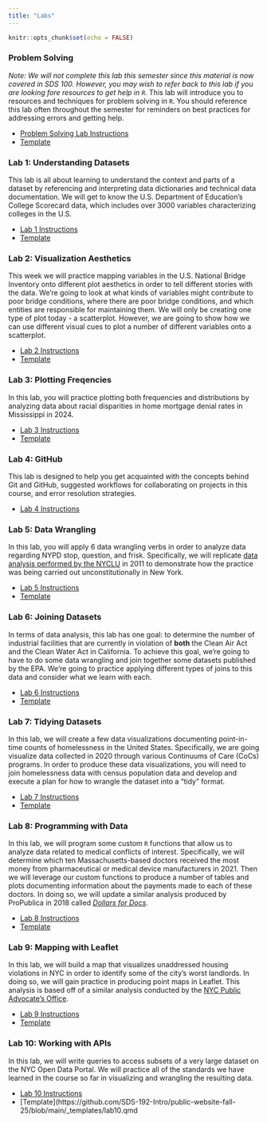 ```yaml
---
title: "Labs"
---
```


```r
knitr::opts_chunk$set(echo = FALSE)
```


### Problem Solving

*Note: We will not complete this lab this semester since this material is now covered in SDS 100. However, you may wish to refer back to this lab if you are looking fore resources to get help in `R`.* This lab will introduce you to resources and techniques for problem solving in `R`. You should reference this lab often throughout the semester for reminders on best practices for addressing errors and getting help.

-   [Problem Solving Lab Instructions](labs/problem-solving.html)
-   [Template](https://github.com/SDS-192-Intro/public-website-fall-25/blob/main/_templates/problem-solving.qmd)

### Lab 1: Understanding Datasets

This lab is all about learning to understand the context and parts of a dataset by referencing and interpreting data dictionaries and technical data documentation. We will get to know the U.S. Department of Education's College Scorecard data, which includes over 3000 variables characterizing colleges in the U.S.

-   [Lab 1 Instructions](labs/lab1.html)
-   [Template](https://github.com/SDS-192-Intro/public-website-fall-25/blob/main/_templates/lab1.qmd)

### Lab 2: Visualization Aesthetics

This week we will practice mapping variables in the U.S. National Bridge Inventory onto different plot aesthetics in order to tell different stories with the data. We're going to look at what kinds of variables might contribute to poor bridge conditions, where there are poor bridge conditions, and which entities are responsible for maintaining them. We will only be creating one type of plot today - a scatterplot. However, we are going to show how we can use different visual cues to plot a number of different variables onto a scatterplot.

-   [Lab 2 Instructions](labs/lab2.html)
-   [Template](https://github.com/SDS-192-Intro/public-website-fall-25/blob/main/_templates/lab2.qmd)

### Lab 3: Plotting Freqencies

In this lab, you will practice plotting both frequencies and distributions by analyzing data about racial disparities in home mortgage denial rates in Mississippi in 2024. 

-   [Lab 3 Instructions](labs/lab3.html)
-   [Template](https://github.com/SDS-192-Intro/public-website-fall-25/blob/main/_templates/lab3.qmd)

### Lab 4: GitHub

This lab is designed to help you get acquainted with the concepts behind Git and GitHub, suggested workflows for collaborating on projects in this course, and error resolution strategies.

-   [Lab 4 Instructions](labs/lab4.html)

### Lab 5: Data Wrangling

In this lab, you will apply 6 data wrangling verbs in order to analyze data regarding NYPD stop, question, and frisk. Specifically, we will replicate [data analysis performed by the NYCLU](https://www.nyclu.org/en/stop-and-frisk-data) in 2011 to demonstrate how the practice was being carried out unconstitutionally in New York.

-   [Lab 5 Instructions](labs/lab5.html)
-   [Template](https://github.com/SDS-192-Intro/public-website-fall-25/blob/main/_templates/lab5.qmd)

### Lab 6: Joining Datasets

In terms of data analysis, this lab has one goal: to determine the number of industrial facilities that are currently in violation of **both** the Clean Air Act and the Clean Water Act in California. To achieve this goal, we're going to have to do some data wrangling and join together some datasets published by the EPA. We're going to practice applying different types of joins to this data and consider what we learn with each. 

-   [Lab 6 Instructions](labs/lab6.html)
-   [Template](https://github.com/SDS-192-Intro/public-website-fall-25/blob/main/_templates/lab6.qmd)

### Lab 7: Tidying Datasets

In this lab, we will create a few data visualizations documenting point-in-time counts of homelessness in the United States. Specifically, we are going visualize data collected in 2020 through various Continuums of Care (CoCs) programs. In order to produce these data visualizations, you will need to join homelessness data with census population data and develop and execute a plan for how to wrangle the dataset into a "tidy" format. 

-   [Lab 7 Instructions](labs/lab7.html)
-   [Template](https://github.com/SDS-192-Intro/public-website-fall-25/blob/main/_templates/lab7.qmd)

### Lab 8: Programming with Data

In this lab, we will program some custom `R` functions that allow us to analyze data related to medical conflicts of interest. Specifically, we will determine which ten Massachusetts-based doctors received the most money from pharmaceutical or medical device manufacturers in 2021. Then we will leverage our custom functions to produce a number of tables and plots documenting information about the payments made to each of these doctors. In doing so, we will update a similar analysis produced by ProPublica in 2018 called [*Dollars for Docs*](https://projects.propublica.org/docdollars/).

-   [Lab 8 Instructions](labs/lab8.html)
-   [Template](https://github.com/SDS-192-Intro/public-website-fall-25/blob/main/_templates/lab8.qmd)

### Lab 9: Mapping with Leaflet

In this lab, we will build a map that visualizes unaddressed housing violations in NYC in order to identify some of the city's worst landlords. In doing so, we will gain practice in producing point maps in Leaflet. This analysis is based off of a similar analysis conducted by the [NYC Public Advocate's Office](https://advocate.nyc.gov/press/nyc-public-advocate-unveils-2021-worst-landlord-watchlist/). 

-   [Lab 9 Instructions](labs/lab9.html)
-   [Template](https://github.com/SDS-192-Intro/public-website-fall-25/blob/main/_templates/lab9.qmd)

### Lab 10: Working with APIs

In this lab, we will write queries to access subsets of a very large dataset on the NYC Open Data Portal. We will practice all of the standards we have learned in the course so far in visualizing and wrangling the resulting data.

-   [Lab 10 Instructions](labs/lab10.html)
-   [Template](https://github.com/SDS-192-Intro/public-website-fall-25/blob/main/_templates/lab10.qmd
